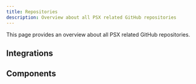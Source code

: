 ```yaml
---
title: Repositories
description: Overview about all PSX related GitHub repositories
---
```



This page provides an overview about all PSX related GitHub repositories.

## Integrations

<LinkCard title="Symfony" href="https://github.com/apioo/psx-api-bundle" />
<LinkCard title="Laravel" href="https://github.com/apioo/psx-api-laravel" />
<LinkCard title="Custom" href="https://github.com/apioo/psx-api" />
<LinkCard title="Framework" href="https://github.com/apioo/psx" />

## Components

<LinkCard title="API" href="https://github.com/apioo/psx-api" />
<LinkCard title="Data" href="https://github.com/apioo/psx-data" />
<LinkCard title="DateTime" href="https://github.com/apioo/psx-datetime" />
<LinkCard title="HTTP" href="https://github.com/apioo/psx-http" />
<LinkCard title="JSON" href="https://github.com/apioo/psx-json" />
<LinkCard title="Nested" href="https://github.com/apioo/psx-nested" />
<LinkCard title="OpenAPI" href="https://github.com/apioo/psx-openapi" />
<LinkCard title="OpenRPC" href="https://github.com/apioo/psx-openrpc" />
<LinkCard title="Record" href="https://github.com/apioo/psx-record" />
<LinkCard title="Sandbox" href="https://github.com/apioo/psx-sandbox" />
<LinkCard title="Schema" href="https://github.com/apioo/psx-schema" />
<LinkCard title="SQL" href="https://github.com/apioo/psx-sql" />
<LinkCard title="URI" href="https://github.com/apioo/psx-uri" />

